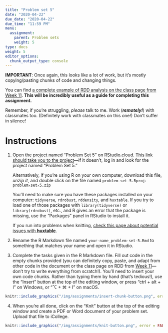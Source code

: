 ```yaml
---
title: "Problem set 5"
date: "2020-04-22"
due_date: "2020-04-22"
due_time: "11:59 PM"
menu:
  assignment:
    parent: Problem sets
    weight: 5
type: docs
weight: 5
editor_options: 
  chunk_output_type: console
---
```


**IMPORTANT**: Once again, this looks like a lot of work, but it's mostly copying/pasting chunks of code and changing things. 

You can find [a complete example of RDD analysis on the class page from Week 11](/class/11-class/). **This will be incredibly useful as a guide for completing this assignment.**

Remember, if you're struggling, *please* talk to me. Work (***remotely!***) with classmates too. (Definitely work with classmates on this one!) Don't suffer in silence!


# Instructions

1. Open the project named "Problem Set 5" on RStudio.cloud. [This link should take you to the project](https://rstudio.cloud/spaces/44864/project/1087096)—if it doesn't, log in and look for the project named "Problem Set 5."

    Alternatively, if you're using R on your own computer, download this file, *unzip it*, and double click on the file named `problem-set-5.Rproj`: [<i class="fas fa-file-archive"></i> `problem-set-5.zip`](/projects/problem-set-5.zip)
    
    You'll need to make sure you have these packages installed on your computer: `tidyverse`, `rdrobust`, `rddensity`, and `huxtable`. If you try to load one of those packages with `library(tidyverse)` or `library(rdrobust)`, etc., and R gives an error that the package is missing, use the "Packages" panel in RStudio to install it.

    If you run into problems when knitting, [check this page about potential issues with **huxtable**](/reference/regtables/).

2. Rename the R Markdown file named `your-name_problem-set-5.Rmd` to something that matches your name and open it in RStudio.

3. Complete the tasks given in the R Markdown file. Fill out code in the empty chunks provided (you can definitely copy, paste, and adapt from other code in the document or the class page on RDD from [Week 11](/class/11-class/)—don't try to write everything from scratch!). You'll need to insert your own code chunks. Rather than typing them by hand (that's tedious!), use the "Insert" button at the top of the editing window, or press "ctrl + alt + I" on Windows, or "⌥ + ⌘ + I" on macOS.

```r
knitr::include_graphics("/img/assignments/insert-chunk-button.png", error = FALSE)
```

4. When you're all done, click on the "Knit" button at the top of the editing window and create a PDF or Word document of your problem set. Upload that file to iCollege.

```r
knitr::include_graphics("/img/assignments/knit-button.png", error = FALSE)
```
